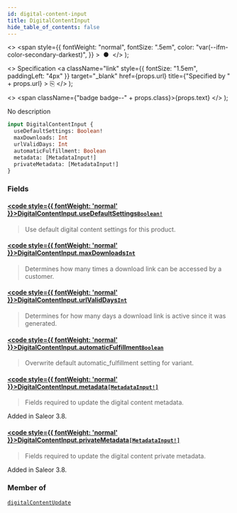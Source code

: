 ```yaml
---
id: digital-content-input
title: DigitalContentInput
hide_table_of_contents: false
---
```


  <>
    <span
      style={{
        fontWeight: "normal",
        fontSize: ".5em",
        color: "var(--ifm-color-secondary-darkest)",
      }}
    >
      &nbsp;●&nbsp;
    </span>
  </>
);

  <>
    Specification
    <a
      className="link"
      style={{ fontSize: "1.5em", paddingLeft: "4px" }}
      target="\_blank"
      href={props.url}
      title={"Specified by " + props.url}
    >
      ⎘
    </a>
  </>
);

  <>
    <span className={"badge badge--" + props.class}>{props.text}</span>
  </>
);

No description

```graphql
input DigitalContentInput {
  useDefaultSettings: Boolean!
  maxDownloads: Int
  urlValidDays: Int
  automaticFulfillment: Boolean
  metadata: [MetadataInput!]
  privateMetadata: [MetadataInput!]
}
```

### Fields

#### [<code style={{ fontWeight: 'normal' }}>DigitalContentInput.<b>useDefaultSettings</b></code>](#)<Bullet />[`Boolean!`](../../api-reference/scalars/boolean) <Badge class="secondary" text="non-null"/> <Badge class="secondary" text="scalar"/>

> Use default digital content settings for this product.

#### [<code style={{ fontWeight: 'normal' }}>DigitalContentInput.<b>maxDownloads</b></code>](#)<Bullet />[`Int`](../../api-reference/scalars/int) <Badge class="secondary" text="scalar"/>

> Determines how many times a download link can be accessed by a customer.

#### [<code style={{ fontWeight: 'normal' }}>DigitalContentInput.<b>urlValidDays</b></code>](#)<Bullet />[`Int`](../../api-reference/scalars/int) <Badge class="secondary" text="scalar"/>

> Determines for how many days a download link is active since it was generated.

#### [<code style={{ fontWeight: 'normal' }}>DigitalContentInput.<b>automaticFulfillment</b></code>](#)<Bullet />[`Boolean`](../../api-reference/scalars/boolean) <Badge class="secondary" text="scalar"/>

> Overwrite default automatic_fulfillment setting for variant.

#### [<code style={{ fontWeight: 'normal' }}>DigitalContentInput.<b>metadata</b></code>](#)<Bullet />[`[MetadataInput!]`](../../api-reference/inputs/metadata-input) <Badge class="secondary" text="list"/> <Badge class="secondary" text="input"/>

> Fields required to update the digital content metadata.

Added in Saleor 3.8.

>

#### [<code style={{ fontWeight: 'normal' }}>DigitalContentInput.<b>privateMetadata</b></code>](#)<Bullet />[`[MetadataInput!]`](../../api-reference/inputs/metadata-input) <Badge class="secondary" text="list"/> <Badge class="secondary" text="input"/>

> Fields required to update the digital content private metadata.

Added in Saleor 3.8.

>

### Member of

[`digitalContentUpdate`](../../api-reference/mutations/digital-content-update) <Badge class="secondary" text="mutation"/>
